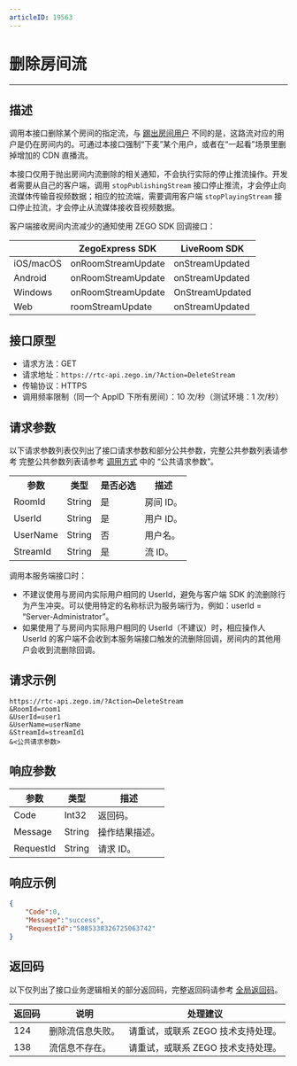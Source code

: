 ```yaml
---
articleID: 19563
---
```



# 删除房间流

---


## 描述

调用本接口删除某个房间的指定流，与 [踢出房间用户](!room/KickoutUser) 不同的是，这路流对应的用户是仍在房间内的。可通过本接口强制“下麦”某个用户，或者在“一起看”场景里删掉增加的 CDN 直播流。

本接口仅用于抛出房间内流删除的相关通知，不会执行实际的停止推流操作。开发者需要从自己的客户端，调用 `stopPublishingStream` 接口停止推流，才会停止向流媒体传输音视频数据；相应的拉流端，需要调用客户端 `stopPlayingStream` 接口停止拉流，才会停止从流媒体接收音视频数据。


客户端接收房间内流减少的通知使用 ZEGO SDK 回调接口：

| |ZegoExpress SDK|LiveRoom SDK|
|-|-|-|
|iOS/macOS| onRoomStreamUpdate | onStreamUpdated | 
|Android| onRoomStreamUpdate | onStreamUpdated | 
|Windows| onRoomStreamUpdate |  OnStreamUpdated | 
|Web| roomStreamUpdate | onStreamUpdated | 


## 接口原型

- 请求方法：GET
- 请求地址：`https://rtc-api.zego.im/?Action=DeleteStream`
- 传输协议：HTTPS
- 调用频率限制（同一个 AppID 下所有房间）：10 次/秒（测试环境：1 次/秒）


## 请求参数

以下请求参数列表仅列出了接口请求参数和部分公共参数，完整公共参数列表请参考 完整公共参数列表请参考 [调用方式](./../accessing-server-apis.mdx#公共请求参数) 中的 “公共请求参数”。


<table>
  
  <tbody><tr>
    <th>参数</th>
    <th>类型</th>
    <th>是否必选</th>
    <th>描述</th>
  </tr>
  <tr>
    <td>RoomId</td>
    <td>String</td>
    <td>是</td>
    <td>房间 ID。</td>
  </tr>
  <tr>
    <td>UserId</td>
    <td>String</td>
    <td>是</td>
    <td>用户 ID。</td>
  </tr>
  <tr>
    <td>UserName</td>
    <td>String</td>
    <td>否</td>
    <td>用户名。</td>
  </tr>
  <tr>
    <td>StreamId</td>
    <td>String</td>
    <td>是</td>
    <td>流 ID。</td>
  </tr>
</tbody></table>

<Warning title="注意">



调用本服务端接口时：
- 不建议使用与房间内实际用户相同的 UserId，避免与客户端 SDK 的流删除行为产生冲突。可以使用特定的名称标识为服务端行为，例如：userId = “Server-Administrator”。
- 如果使用了与房间内实际用户相同的 UserId（不建议）时，相应操作人 UserId 的客户端不会收到本服务端接口触发的流删除回调，房间内的其他用户会收到流删除回调。

</Warning>



## 请求示例

```
https://rtc-api.zego.im/?Action=DeleteStream
&RoomId=room1
&UserId=user1
&UserName=userName
&StreamId=streamId1    
&<公共请求参数>
```

## 响应参数


<table>

<thead>
  <tr>
    <th>参数</th>
    <th>类型</th>
    <th>描述</th>
  </tr>
</thead>
<tbody>
  <tr>
    <td>Code</td>
    <td>Int32</td>
    <td>返回码。</td>
  </tr>
  <tr>
    <td>Message</td>
    <td>String</td>
    <td>操作结果描述。</td>
  </tr>
  <tr>
    <td>RequestId</td>
    <td>String</td>
    <td>请求 ID。</td>
  </tr>
</tbody>
</table>


## 响应示例

```json
{
    "Code":0,
    "Message":"success",
    "RequestId":"5885338326725063742"
}
```

## 返回码

以下仅列出了接口业务逻辑相关的部分返回码，完整返回码请参考 [全局返回码](!global_return_code)。

|返回码|说明| 处理建议 |
|-----|----|----|
| 124 | 删除流信息失败。 | 请重试，或联系 ZEGO 技术支持处理。 |
| 138 | 流信息不存在。 | 请重试，或联系 ZEGO 技术支持处理。 |
